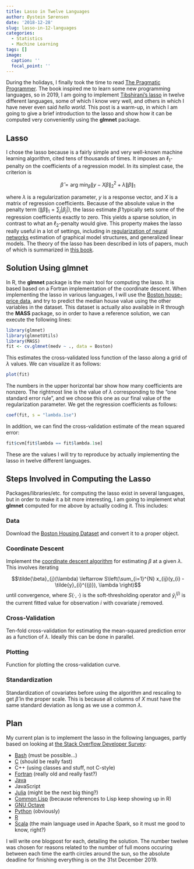 ```yaml
---
title: Lasso in Twelve Languages
author: Øystein Sørensen
date: '2018-12-28'
slug: lasso-in-12-languages
categories:
  - Statistics
  - Machine Learning
tags: []
image:
  caption: ''
  focal_point: ''
---
```


During the holidays, I finally took the time to read [The Pragmatic Programmer](https://www.amazon.com/Pragmatic-Programmer-Journeyman-Master/dp/020161622X/ref=sr_1_1?ie=UTF8&qid=1546001035&sr=8-1&keywords=pragmatic+programmer). The book inspired me to learn some new programming languages, so in 2019, I am going to implement [Tibshirani's lasso](http://statweb.stanford.edu/~tibs/lasso.html) in twelve different languages, some of which I know very well, and others in which I have never even said *hello world*. This post is a warm-up, in which I am going to give a brief introduction to the lasso and show how it can be computed very conveniently using the **glmnet** package.

## Lasso

I chose the lasso because is a fairly simple and very well-known machine learning algorithm, cited tens of thousands of times. It imposes an $\ell_{1}$-penalty on the coefficients of a regression model. In its simplest case, the criterion is

$$\hat{\beta} = \text{arg}~\text{min}_{\beta} \left\| y - X \beta\right\|_{2}^{2} + \lambda \left\|\beta\right\|_{1}$$

where $\lambda$ is a regularization parameter, $y$ is a response vector, and $X$ is a matrix of regression coefficients. Because of the absolute value in the penalty term ($\|\beta\|_{1} = \sum_{j} |\beta_{j}|$), the lasso estimate $\hat{\beta}$ typically sets some of the regression coefficients exactly to zero. This yields a sparse solution, in contrast to what an $\ell_{2}$-penalty would give. This property makes the lasso really useful in a lot of settings, including in [regularization of neural networks](https://www.deeplearningbook.org/contents/regularization.html) estimation of graphical model structures, and generalized linear models. The theory of the lasso has been described in lots of papers, much of which is summarized in [this book](https://www.springer.com/la/book/9783642201912). 

## Solution Using glmnet

In R, the **glmnet** package is the main tool for computing the lasso. It is based based on a Fortran implementation of the coordinate descent. When implementing the lasso in various languages, I will use the [Boston house-price data](http://lib.stat.cmu.edu/datasets/boston), and try to predict the median house value using the other variables in the dataset. This dataset is actually also available in R through the **MASS** package, so in order to have a reference solution, we can execute the following lines:

```r
library(glmnet)
library(glmnetUtils)
library(MASS)
fit <- cv.glmnet(medv ~ ., data = Boston)
```

This estimates the cross-validated loss function of the lasso along a grid of $\lambda$ values. We can visualize it as follows:

```r
plot(fit)
```

The numbers in the upper horizontal bar show how many coefficients are nonzero. The rightmost line is the value of $\lambda$ corresponding to the "one standard error rule", and we choose this one as our final value of the regularization parameter. We get the regression coefficients as follows:

```r
coef(fit, s = "lambda.1se")
```

In addition, we can find the cross-validation estimate of the mean squared error:

```r
fit$cvm[fit$lambda == fit$lambda.1se]
```

These are the values I will try to reproduce by actually implementing the lasso in twelve different languages.

## Steps Involved in Computing the Lasso

Packages/libraries/etc. for computing the lasso exist in several languages, but in order to make it a bit more interesting, I am going to implement what **glmnet** computed for me above by actually coding it. This includes:

### Data
Download the [Boston Housing Dataset](http://lib.stat.cmu.edu/datasets/boston) and convert it to a proper object.

### Coordinate Descent
Implement the [coordinate descent algorithm](https://projecteuclid.org/euclid.aoas/1206367819) for estimating $\beta$ at a given $\lambda$. This involves iterating 

$$\tilde{\beta}_{j}(\lambda) \leftarrow S\left(\sum_{i=1}^{N} x_{ij}(y_{i} - \tilde{y}_{i}^{(j)}), \lambda \right)$$
until convergence, where $S(\cdot, \cdot)$ is the soft-thresholding operator and $\tilde{y}_{i}^{(j)}$ is the current fitted value for observation $i$ with covariate $j$ removed.

### Cross-Validation
Ten-fold cross-validation for estimating the mean-squared prediction error as a function of $\lambda$. Ideally this can be done in parallel.

### Plotting
Function for plotting the cross-validation curve.

### Standardization
Standardization of covariates before using the algorithm and rescaling to get $\hat{\beta}$ in the proper scale. This is because all columns of $X$ must have the same standard deviation as long as we use a common $\lambda$.

## Plan

My current plan is to implement the lasso in the following languages, partly based on looking at [the Stack Overflow Developer Survey](https://insights.stackoverflow.com/survey/2018/#most-popular-technologies):

* [Bash](https://en.wikipedia.org/wiki/Bash_(Unix_shell)) (must be possible...)
* [C](https://en.wikipedia.org/wiki/C_(programming_language)) (should be really fast)
* C++ (using classes and stuff, not C-style)
* [Fortran](https://en.wikipedia.org/wiki/Fortran) (really old and really fast?)
* [Java](https://en.wikipedia.org/wiki/Java_(programming_language)) 
* JavaScript
* [Julia](https://julialang.org/) (might be the next big thing?)
* [Common Lisp](https://common-lisp.net/) (because references to Lisp keep showing up in R)
* [GNU Octave](https://www.gnu.org/software/octave/)
* [Python](https://www.python.org/) (obviously)
* [R](https://www.r-project.org/)
* [Scala](https://www.scala-lang.org/) (the main language used in Apache Spark, so it must me good to know, right?)

I will write one blogpost for each, detailing the solution. The number twelwe was chosen for reasons related to the number of full moons occuring between each time the earth circles around the sun, so the absolute deadline for finishing everything is on the 31st December 2019.